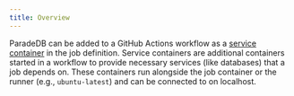 ```yaml
---
title: Overview
---
```


ParadeDB can be added to a GitHub Actions workflow as a [service container](https://docs.github.com/en/actions/use-cases-and-examples/using-containerized-services/about-service-containers) in the job
definition. Service containers are additional containers started in a workflow to provide necessary services (like databases) that a job depends on. These containers run alongside the job container or
the runner (e.g., `ubuntu-latest`) and can be connected to on localhost.
